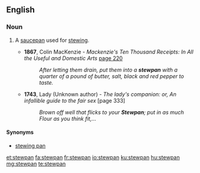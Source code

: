 ==English==

===Noun===
{{en-noun}}

# {{context|archaic|cookware|lang=en}} A [[saucepan]] used for [[stew]]ing.
#* '''1867''', Colin MacKenzie - ''Mackenzie's Ten Thousand Receipts: In All the Useful and Domestic Arts'' [http://books.google.co.uk/books?id=GZxBAAAAIAAJ&q=stewpan&dq=stewpan&lr=&pgis=1 page 220]
#*: ''After letting them drain, put them into a '''stewpan''' with a quarter of a pound of butter, salt, black and red pepper to taste.''
#* '''1743''', Lady (Unknown author) - ''The lady's companion: or, An infallible guide to the fair sex'' [page 333]
#*: ''Brown off well that flicks to your '''Stewpan'''; put in as much Flour as you think fit,...''

====Synonyms====
* [[stewing pan]]

[[et:stewpan]]
[[fa:stewpan]]
[[fr:stewpan]]
[[io:stewpan]]
[[ku:stewpan]]
[[hu:stewpan]]
[[mg:stewpan]]
[[te:stewpan]]